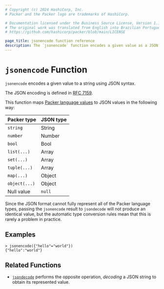 ```yaml
---
# Copyright (c) 2024 HashiCorp, Inc.
# Packer and the Packer logo are trademarks of HashiCorp.

# Documentation licensed under the Business Source License, Version 1.1.
# The original work was translated from English into Brazilian Portuguese.
# https://github.com/hashicorp/packer/blob/main/LICENSE

page_title: jsonencode function reference
description: The `jsonencode` function encodes a given value as a JSON string.
---
```


# `jsonencode` Function

`jsonencode` encodes a given value to a string using JSON syntax.

The JSON encoding is defined in [RFC 7159](https://tools.ietf.org/html/rfc7159).

This function maps
[Packer language values](/packer/docs/templates/hcl_templates/expressions#types-and-values)
to JSON values in the following way:

| Packer type   | JSON type |
| ------------- | --------- |
| `string`      | String    |
| `number`      | Number    |
| `bool`        | Bool      |
| `list(...)`   | Array     |
| `set(...)`    | Array     |
| `tuple(...)`  | Array     |
| `map(...)`    | Object    |
| `object(...)` | Object    |
| Null value    | `null`    |

Since the JSON format cannot fully represent all of the Packer language
types, passing the `jsonencode` result to `jsondecode` will not produce an
identical value, but the automatic type conversion rules mean that this is
rarely a problem in practice.

## Examples

```shell-session
> jsonencode({"hello"="world"})
{"hello":"world"}
```

## Related Functions

- [`jsondecode`](/packer/docs/templates/hcl_templates/functions/encoding/jsondecode) performs the opposite operation, _decoding_
  a JSON string to obtain its represented value.
